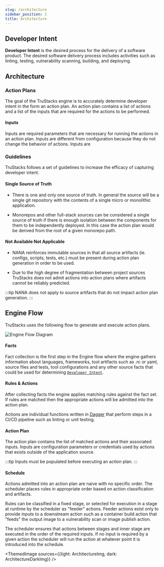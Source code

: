 ```yaml
---
slug: /architecture
sidebar_position: 2
title: Architecture
---
```



## Developer Intent

**Developer Intent** is the desired process for the delivery of a software product. The desired software delivery process includes activities such as linting, testing, vulnerability scanning, building, and deploying.

## Architecture

### Action Plans

The goal of the TruStacks engine is to accurately determine developer intent in the form an action plan. An action plan contains a list of actions and a list of the inputs that are required for the actions to be performed.

#### Inputs

Inputs are required parameters that are necessary for running the actions in an action plan. Inputs are different from configuration because they do not change the behavior of actions. Inputs are 

### Guidelines

TruStacks follows a set of guidelines to increase the efficacy of capturing developer intent.

#### Single Source of Truth

- There is one and only one source of truth. In general the source will be a single git repository with the contents of a single micro or monolithic application.

- Monorepos and other full-stack sources can be considered a single source of truth if there is enough isolation between the components for them to be independently deployed. In this case the action plan would be derived from the root of a given monorepo path.

#### Not Available Not Applicable

- NANA reinforces immutable sources in that all source artifacts (ie. configs, scripts, tests, etc.) must be present during action plan generation in order to be used. 

- Due to the high degree of fragmentation between project sources TruStacks does not admit actions into action plans where artifacts cannot be reliably predicted.

:::tip
NANA does not apply to source artifacts that do not impact action plan generation.
:::

## Engine Flow

TruStacks uses the following flow to generate and execute action plans.

![Engine Flow Diagram](./assets/overview-diagram.svg)

#### Facts

Fact collection is the first step in the Engine flow where the engine gathers information about languages, frameworks, tool artifacts such as .rc or yaml, source files and tests, tool configurations and any other source facts that could be used for determining [`Developer Intent`](#developer-intent).

#### Rules & Actions

After collecting facts the engine applies matching rules against the fact set. If rules are matched then the appropriate actions will be admitted into the action plan.

Actions are individual functions written in [Dagger](https://dagger.io/) that perform steps in a CI/CD pipeline such as linting or unit testing.

#### Action Plan

The action plan contains the list of matched actions and their associated inputs. Inputs are configuration parameters or credentials used by actions that exists outside of the application source. 

:::tip
Inputs must be populated before executing an action plan.
:::

#### Schedule

Actions admitted into an action plan are naive with no specific order. The scheduler places rules in appropriate order based on action classification and artifacts. 

Rules can be classified in a fixed stage, or selected for execution in a stage at runtime by the scheduler as "feeder" actions. Feeder actions exist only to provide inputs to a downstream action such as a container build action that "feeds" the output image to a vulnerability scan or image publish action.

The scheduler ensures that actions between stages and inner stage are executed in the order of the required inputs. If no input is required by a given action the scheduler will run the action at whatever point it is introduced into the schedule.

<ThemedImage sources={{light: ArchitectureImg, dark: ArchitectureDarkImg}} />
